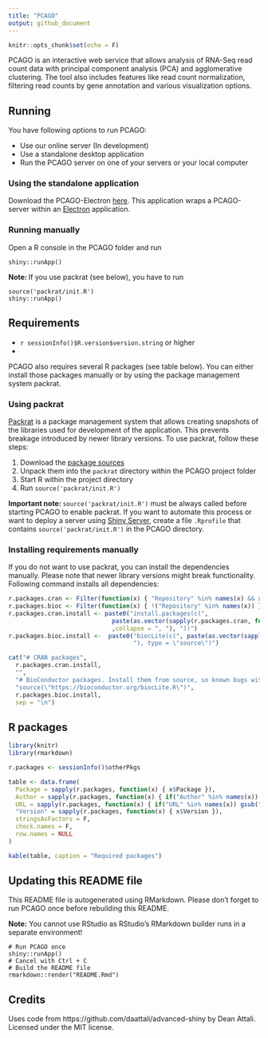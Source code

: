 ```yaml
---
title: "PCAGO"
output: github_document
---
```


```r
knitr::opts_chunk$set(echo = F)
```

PCAGO is an interactive web service that allows analysis of RNA-Seq read count data with principal component analysis (PCA)
and agglomerative clustering. The tool also includes features like read count normalization, filtering read counts by 
gene annotation and various visualization options.

## Running

You have following options to run PCAGO:

* Use our online server (In development)
* Use a standalone desktop application
* Run the PCAGO server on one of your servers or your local computer

### Using the standalone application

Download the PCAGO-Electron [here](https://github.com/rumangerst/pcago-electron). This application wraps a
PCAGO-server within an [Electron](https://electronjs.org/) application.

### Running manually

Open a R console in the PCAGO folder and run

```
shiny::runApp()
```

**Note: ** If you use packrat (see below), you have to run

```
source('packrat/init.R')
shiny::runApp()
```

## Requirements

* `r sessionInfo()$R.version$version.string` or higher
* 

PCAGO also requires several R packages (see table below). You can either install those packages manually or by using the 
package management system packrat.

### Using packrat

[Packrat](https://rstudio.github.io/packrat/) is a package management system that allows creating snapshots
of the libraries used for development of the application. This prevents breakage introduced by newer library versions.
To use packrat, follow these steps:

1. Download the [package sources](https://drive.google.com/file/d/1aJ1m0hfl1wofaaON1_TfZY0k-YkXonaB/view?usp=sharing)
2. Unpack them into the `packrat` directory within the PCAGO project folder
3. Start R within the project directory
4. Run `source('packrat/init.R')`

**Important note: ** `source('packrat/init.R')` must be always called before starting PCAGO to enable packrat. If you want to automate this
process or want to deploy a server using [Shiny Server](https://www.rstudio.com/products/shiny/shiny-server/), create a file `.Rprofile` that contains `source('packrat/init.R')` in the PCAGO directory.

### Installing requirements manually

If you do not want to use packrat, you can install the dependencies manually.
Please note that newer library versions might break functionality.
Following command installs all dependencies:

```r

r.packages.cran <- Filter(function(x) { "Repository" %in% names(x) && x$Repository == "CRAN" }, sessionInfo()$otherPkgs)
r.packages.bioc <- Filter(function(x) { !("Repository" %in% names(x)) }, sessionInfo()$otherPkgs)
r.packages.cran.install <- paste0("install.packages(c(",
                             paste(as.vector(sapply(r.packages.cran, function(x) { paste0("\"", x$Package, "\"") }))
                             ,collapse = ", "), "))")
r.packages.bioc.install <-  paste0("biocLite(c(", paste(as.vector(sapply(r.packages.bioc, function(x) { paste0("\"", x$Package, "\"") })), collapse = ", ") ,
                                   "), type = \"source\")")

cat("# CRAN packages",
  r.packages.cran.install,
  "",
  "# BioConductor packages. Install them from source, so known bugs with newer R versions can be avoided.",
  "source(\"https://bioconductor.org/biocLite.R\")",
  r.packages.bioc.install,
  sep = "\n")

```

## R packages

```r

library(knitr)
library(rmarkdown)

r.packages <- sessionInfo()$otherPkgs

table <- data.frame(
  Package = sapply(r.packages, function(x) { x$Package }),
  Author = sapply(r.packages, function(x) { if("Author" %in% names(x)) gsub("\n", " ", x$Author) else "" }),
  URL = sapply(r.packages, function(x) { if("URL" %in% names(x)) gsub("\n", " ", x$URL, fixed = T) else "" }),
  "Version" = sapply(r.packages, function(x) { x$Version }),
  stringsAsFactors = F,
  check.names = F,
  row.names = NULL
)

kable(table, caption = "Required packages")

```


## Updating this README file

This README file is autogenerated using RMarkdown. Please don't forget to run PCAGO once before
rebuilding this README.

**Note:** You cannot use RStudio as RStudio's RMarkdown builder runs in a separate environment!

```
# Run PCAGO once
shiny::runApp()
# Cancel with Ctrl + C
# Build the README file
rmarkdown::render("README.Rmd")
```

## Credits

Uses code from https://github.com/daattali/advanced-shiny by Dean Attali. Licensed under the MIT license.
